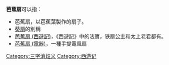 '''芭蕉扇'''可以指：
* 芭蕉扇，以芭蕉葉製作的扇子。
* [[葵扇|葵扇]]的別稱
* [[芭蕉扇_(西遊記)|芭蕉扇 (西遊記)]]，《西遊記》中的法寶，铁扇公主和太上老君都有。
* [[芭蕉扇_(電器)|芭蕉扇 (電器)]]，一種手提電風扇
{{disambig}}
[[Category:三字消歧义|Category:三字消歧义]]
[[Category:西游记|Category:西游记]]